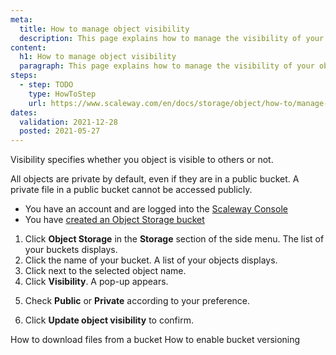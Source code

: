 ```yaml
---
meta:
  title: How to manage object visibility
  description: This page explains how to manage the visibility of your objects.
content:
  h1: How to manage object visibility
  paragraph: This page explains how to manage the visibility of your objects.
steps:
  - step: TODO
    type: HowToStep
    url: https://www.scaleway.com/en/docs/storage/object/how-to/manage-object-visibility
dates:
  validation: 2021-12-28
  posted: 2021-05-27
---
```


Visibility specifies whether you object is visible to others or not. 

<Message type="note">

All objects are private by default, even if they are in a public bucket. A private file in a public bucket cannot be accessed publicly.

</Message>

<Message type="requirement">

  - You have an account and are logged into the [Scaleway Console](https://console.scaleway.com)  
  - You have [created an Object Storage bucket](/storage/object/how-to/create-a-bucket/)

</Message>

1. Click **Object Storage** in the **Storage** section of the side menu. The list of your buckets displays.
2. Click the name of your bucket. A list of your objects displays.
3. Click <Icon name="more" /> next to the selected object name.
4. Click **Visibility**. A pop-up appears.
  <Lightbox src="scaleway-object-visibility.png" alt="" />

5. Check **Public** or **Private** according to your preference.
  <Lightbox src="scaleway-pop-up-object-visibility.png" alt="" />

6. Click **Update object visibility** to confirm.

<Navigation title="See Also">
  <PreviousButton to="/storage/object/how-to/download-files-from-a-bucket/">How to download files from a bucket</PreviousButton>
  <NextButton to="/storage/object/how-to/enable-bucket-versioning/">How to enable bucket versioning</NextButton>
</Navigation>
